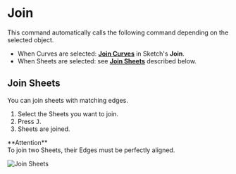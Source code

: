 
# Join

<Reference shortcut="J" command="Join" button="" />

This command automatically calls the following command depending on the selected object.
- When Curves are selected: [**Join Curves**](../sketch/join#join-Curves) in Sketch's **Join**.
- When Sheets are selected: see [**Join Sheets**](#join-sheets) described below.

## Join Sheets

You can join sheets with matching edges.

1. Select the Sheets you want to join.
2. Press <kbd>J</kbd>.
3. Sheets are joined.

<Callout emoji="❗">
**Attention**<br />
To join two Sheets, their Edges must be perfectly aligned.
</Callout>

![Join Sheets](/img/join-sheets.gif)



